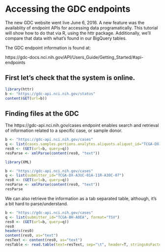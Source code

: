 
# Accessing the GDC endpoints #
The new GDC website went live June 6, 2016. A new feature was the availablity of
endpoint APIs for accessing data programatically. This tutorial will show
how to do that via R, using the httr package. Additionally, we'll compare that
data with what's found in our BigQuery tables.

The GDC endpoint information is found at:

https://gdc-docs.nci.nih.gov/API/Users_Guide/Getting_Started/#api-endpoints

## First let's check that the system is online.
```r
library(httr)
b <- "https://gdc-api.nci.nih.gov/status"
content(GET(url=b))
```

## Finding files at the GDC
The https://gdc-api.nci.nih.gov/cases endpoint enables search and retrieval of
information related to a specific case, or sample donor.

```r
b <- "https://gdc-api.nci.nih.gov/cases"
q <- list(cases.samples.portions.analytes.aliquots.aliquot_id="TCGA-DX-A3UC-01A-11R-A30C-07",pretty="true")
res0 <- (GET(url=b, query=q))
resParse <- xmlParse(content(res0, "text"))
```


```r
library(XML)

b <- "https://gdc-api.nci.nih.gov/cases"
q <- list(submitter_id="TCGA-DX-A3UC-01A-11R-A30C-07")
res0 <- (GET(url=b, query=q))
resParse <- xmlParse(content(res0, "text"))
resParse
```

We can also retrieve the information as a tab separated table,
although, it's a bit hard to parse/understand.

```r
b <- "https://gdc-api.nci.nih.gov/cases"
q <- list(submitter_id="TCGA-BH-A0EA", format="TSV")
res0 <- (GET(url=b, query=q))
res0
headers(res0)
content(res0, as="text")
resText <- content(res0, as="text")
resTable <- read.table(text=resText, sep="\t", header=T, stringsAsFactors=F)

```

